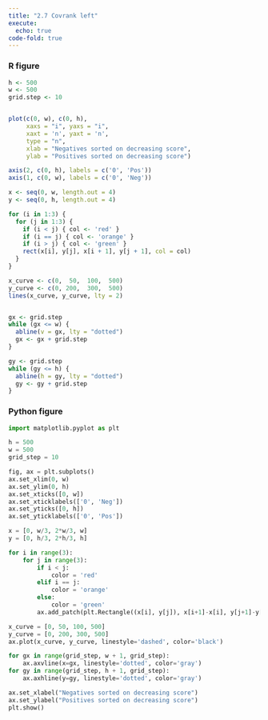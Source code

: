 ```yaml
---
title: "2.7 Covrank left"
execute: 
  echo: true
code-fold: true
---
```


### R figure

```r

h <- 500 
w <- 500 
grid.step <- 10


plot(c(0, w), c(0, h),  
     xaxs = "i", yaxs = "i",
     xaxt = 'n', yaxt = 'n',
     type = "n",
     xlab = "Negatives sorted on decreasing score", 
     ylab = "Positives sorted on decreasing score")

axis(2, c(0, h), labels = c('0', 'Pos'))
axis(1, c(0, w), labels = c('0', 'Neg'))

x <- seq(0, w, length.out = 4)  
y <- seq(0, h, length.out = 4)  

for (i in 1:3) {
  for (j in 1:3) {
    if (i < j) { col <- 'red' }
    if (i == j) { col <- 'orange' }
    if (i > j) { col <- 'green' }
    rect(x[i], y[j], x[i + 1], y[j + 1], col = col)
  }
}

x_curve <- c(0,  50,  100,  500)
y_curve <- c(0, 200,  300,  500)
lines(x_curve, y_curve, lty = 2)


gx <- grid.step
while (gx <= w) {
  abline(v = gx, lty = "dotted")
  gx <- gx + grid.step
}

gy <- grid.step
while (gy <= h) {
  abline(h = gy, lty = "dotted")
  gy <- gy + grid.step
}

```

### Python figure

```python

import matplotlib.pyplot as plt

h = 500
w = 500
grid_step = 10

fig, ax = plt.subplots()
ax.set_xlim(0, w)
ax.set_ylim(0, h)
ax.set_xticks([0, w])
ax.set_xticklabels(['0', 'Neg'])
ax.set_yticks([0, h])
ax.set_yticklabels(['0', 'Pos'])

x = [0, w/3, 2*w/3, w]
y = [0, h/3, 2*h/3, h]

for i in range(3):
    for j in range(3):
        if i < j:
            color = 'red'
        elif i == j:
            color = 'orange'
        else:
            color = 'green'
        ax.add_patch(plt.Rectangle((x[i], y[j]), x[i+1]-x[i], y[j+1]-y[j], color=color))

x_curve = [0, 50, 100, 500]
y_curve = [0, 200, 300, 500]
ax.plot(x_curve, y_curve, linestyle='dashed', color='black')

for gx in range(grid_step, w + 1, grid_step):
    ax.axvline(x=gx, linestyle='dotted', color='gray')
for gy in range(grid_step, h + 1, grid_step):
    ax.axhline(y=gy, linestyle='dotted', color='gray')

ax.set_xlabel("Negatives sorted on decreasing score")
ax.set_ylabel("Positives sorted on decreasing score")
plt.show()


```